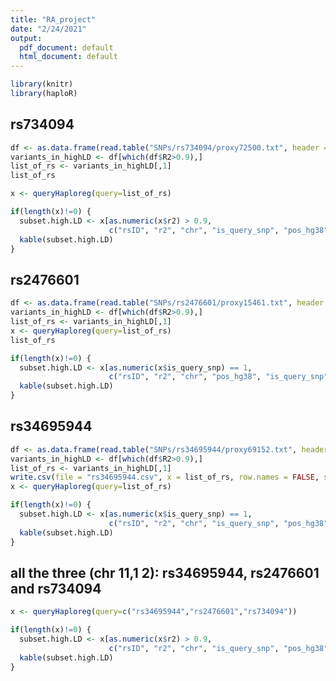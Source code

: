 ```yaml
---
title: "RA_project"
date: "2/24/2021"
output:
  pdf_document: default
  html_document: default
---
```


```r
library(knitr)
library(haploR)
```

## rs734094

```r
df <- as.data.frame(read.table("SNPs/rs734094/proxy72500.txt", header = TRUE))
variants_in_highLD <- df[which(df$R2>0.9),]
list_of_rs <- variants_in_highLD[,1]
list_of_rs
```


```r
x <- queryHaploreg(query=list_of_rs)
```


```r
if(length(x)!=0) {
  subset.high.LD <- x[as.numeric(x$r2) > 0.9, 
                      c("rsID", "r2", "chr", "is_query_snp", "pos_hg38", "ref", "alt")]
  kable(subset.high.LD)
}

```

## rs2476601

```r
df <- as.data.frame(read.table("SNPs/rs2476601/proxy15461.txt", header = TRUE))
variants_in_highLD <- df[which(df$R2>0.9),]
list_of_rs <- variants_in_highLD[,1]
x <- queryHaploreg(query=list_of_rs)
list_of_rs
```


```r
if(length(x)!=0) {
  subset.high.LD <- x[as.numeric(x$is_query_snp) == 1, 
                      c("rsID", "r2", "chr", "pos_hg38", "is_query_snp", "ref", "alt")]
  kable(subset.high.LD)
}
```

## rs34695944

```r
df <- as.data.frame(read.table("SNPs/rs34695944/proxy69152.txt", header = TRUE))
variants_in_highLD <- df[which(df$R2>0.9),]
list_of_rs <- variants_in_highLD[,1]
write.csv(file = "rs34695944.csv", x = list_of_rs, row.names = FALSE, sep = ",")
x <- queryHaploreg(query=list_of_rs)
```

```r
if(length(x)!=0) {
  subset.high.LD <- x[as.numeric(x$is_query_snp) == 1, 
                      c("rsID", "r2", "chr", "is_query_snp", "pos_hg38", "ref", "alt")]
  kable(subset.high.LD)
}
```

## all the three (chr 11,1 2): rs34695944, rs2476601 and rs734094

```r
x <- queryHaploreg(query=c("rs34695944","rs2476601","rs734094"))
```


```r
if(length(x)!=0) {
  subset.high.LD <- x[as.numeric(x$r2) > 0.9, 
                      c("rsID", "r2", "chr", "is_query_snp", "pos_hg38", "ref", "alt")]
  kable(subset.high.LD)
}

```